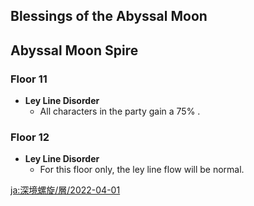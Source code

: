 {{Abyssal Moon Spire
|startVersion=2.6
|start=2022-04-01
|end=2022-06-01
|prev=2022-03-01
|next=2022-06-01
|floor11Changed=1
|floor12Changed=1
}}

==Blessings of the Abyssal Moon==
{{Blessing of the Abyssal Moon Schedule}}

==Abyssal Moon Spire==
===Floor 11===
* '''Ley Line Disorder'''
** All characters in the party gain a 75% {{Color|Anemo DMG Bonus}}.
{{Domain Enemies
|level1=88
|target1=Target Defense progress greater than 20/40/60%.
|enemies1_1=Blazing Axe Mitachurl;Crackling Axe Mitachurl; Hydro Samachurl; Anemo Samachurl*2;Hilichurl Fighter*6; Hilichurl Berserker*3; Hilichurl Grenadier*2; Cryo Hilichurl Grenadier*2; Pyro Hilichurl Shooter; Electro Hilichurl Shooter
|enemies1_2=Treasure Hoarders: Gravedigger;Treasure Hoarders: Crusher*2;Treasure Hoarders: Pyro Potioneer*1;Treasure Hoarders: Hydro Potioneer*1//Treasure Hoarders: Pugilist*2;Treasure Hoarders: Marksman*2;Treasure Hoarders: Hydro Potioneer*1;Treasure Hoarders: Cryo Potioneer*1//Treasure Hoarders: Seaman*2;Treasure Hoarders: Pyro Potioneer*1; Treasure Hoarders: Hydro Potioneer*1; Treasure Hoarders: Electro Potioneer*1;Treasure Hoarders: Cryo Potioneer*1

|level2=90
|target2=Remaining challenge time longer than 60/180/300 sec.
|enemies2_1=Pyro Abyss Mage/{{Aura|Smoldering Flames}};Large Pyro Slime*3;Large Electro Slime;Mutant Electro Slime//Fatui Skirmisher - Pyroslinger Bracer*2;Fatui Skirmisher - Cryogunner Legionnaire/{{Aura|Ice Cage}};  
|enemies2_2=Hydro Abyss Mage/{{Aura|Slowing Water}}; Large Hydro Slime*3;Large Electro Slime;Mutant Electro Slime//Fatui Skirmisher - Electrohammer Vanguard*2;Fatui Skirmisher - Hydrogunner Legionnaire/{{Aura|Mist Bubble}}

|level3=92
|target3=Remaining challenge time longer than 180/300/420 sec.
|enemies3_1=Thundercraven Rifthound Whelp*6//Fatui Pyro Agent*2;Fatui Pyro Agent/{{Aura|Smoldering Flames}}; 
|enemies3_2=Rockfond Rifthound Whelp*6//Mirror Maiden/{{Aura|Slowing Water}};Fatui Electro Cicin Mage*2
}}

===Floor 12===
* '''Ley Line Disorder'''
** For this floor only, the ley line flow will be normal.
{{Domain Enemies
|level1=95
|target1=Remaining challenge time longer than 180/300/420 sec.
|enemies1_1=
  Nobushi: Jintouban; Nobushi: Hitsukeban; Nobushi: Kikouban;Treasure Hoarders: Hydro Potioneer*1;Treasure Hoarders: Cryo Potioneer*1//
  Kairagi: Dancing Thunder; Kairagi: Fiery Might; Treasure Hoarders: Pyro Potioneer*3; Treasure Hoarders: Hydro Potioneer*3; Treasure Hoarders: Electro Potioneer*2; Treasure Hoarders: Cryo Potioneer*1
|enemies1_2=Ruin Guard*2
|note1=<br>
* The first half of this challenge contains a {{Pyro}} [[Elemental Node]] that applies a massive RES and ATK buff to opponents until the status has been removed.
* The second half of this challenge contains an {{Electro}} [[Elemental Node]] that applies a massive RES and Cooldown Reduction buff to opponents until the status has been removed.

|level2=98
|target2=Remaining challenge time longer than 180/300/420 sec.
|enemies2_1=Cryo Whopperflower*3; Pyro Whopperflower*3
|enemies2_2=Abyss Lector: Fathomless Flames; Abyss Lector: Violet Lightning; Abyss Herald: Wicked Torrents

|level3=100
|target3=Remaining challenge time longer than 180/300/420 sec.
|enemies3_1=Abyss Lector: Fathomless Flames*2
|enemies3_2=Abyss Herald: Wicked Torrents*2
}}

[[ja:深境螺旋/層/2022-04-01]]